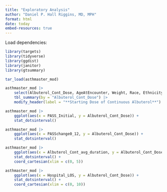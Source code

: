 ---
title: "Exploratory Analysis"
author: "Daniel P. Hall Riggins, MD, MPH"
format: html
date: today
embed-resources: true
---

Load dependencies:

```{r}
library(targets)
library(tidyverse)
library(ggdist)
library(janitor)
library(gtsummary)

tar_load(asthmaster_mod)
```


```{r}
asthmaster_mod |> 
    select(Albuterol_Cont_Dose, AgeAtEncounter, Weight, Race, Ethnicity, Sex, CCC, PneumoniaDx, Ipratropium, Magnesium_order, PASS_Initial, RR_Initial, O2_Initial, FiO2_Initial) |> 
    tbl_summary(by = "Albuterol_Cont_Dose") |> 
    modify_header(label = "**Starting Dose of Continuous Albuterol**")
```

```{r}
asthmaster_mod |> 
    ggplot(aes(x = PASS_Initial, y = Albuterol_Cont_Dose)) +
    stat_dotsinterval()
```


```{r}
asthmaster_mod |> 
    ggplot(aes(x = PASSchange0_12, y = Albuterol_Cont_Dose)) +
    stat_dotsinterval()
```
```{r}
asthmaster_mod |> 
    ggplot(aes(x = Albuterol_Cont_avg_duration, y = Albuterol_Cont_Dose)) +
    stat_dotsinterval() +
    coord_cartesian(xlim = c(0, 5))
```
```{r}
asthmaster_mod |> 
    ggplot(aes(x = Hospital_LOS, y = Albuterol_Cont_Dose)) +
    stat_dotsinterval() +
    coord_cartesian(xlim = c(0, 10))
```

